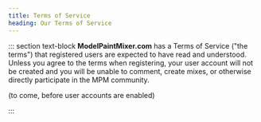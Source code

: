 ```yaml
---
title: Terms of Service
heading: Our Terms of Service
---
```


::: section text-block
**ModelPaintMixer.com** has a Terms of Service ("the terms") that
registered users are expected to have read and understood. Unless you
agree to the terms when registering, your user account will not be
created and you will be unable to comment, create mixes, or otherwise
directly participate in the MPM community.

<p>(to come, before user accounts are enabled)</p>
:::
